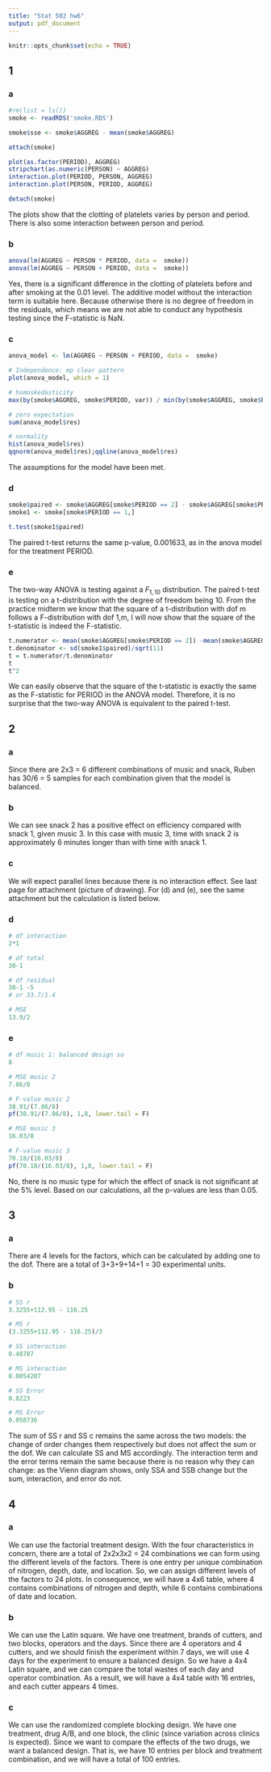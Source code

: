 ```yaml
---
title: "Stat 502 hw6"
output: pdf_document
---
```


```r
knitr::opts_chunk$set(echo = TRUE)
```

## 1

### a
```r
#rm(list = ls())
smoke <- readRDS('smoke.RDS')

smoke$sse <- smoke$AGGREG - mean(smoke$AGGREG)

attach(smoke)

plot(as.factor(PERIOD), AGGREG)
stripchart(as.numeric(PERSON) ~ AGGREG)
interaction.plot(PERIOD, PERSON, AGGREG)
interaction.plot(PERSON, PERIOD, AGGREG)

detach(smoke)
```
The plots show that the clotting of platelets varies by person and period. There is also some interaction between person and period.

### b

```r
anova(lm(AGGREG ~ PERSON * PERIOD, data =  smoke))
anova(lm(AGGREG ~ PERSON + PERIOD, data =  smoke))
```
Yes, there is a significant difference in the clotting of platelets before and after smoking at the 0.01 level. The additive model without the interaction term is suitable here. Because otherwise there is no degree of freedom in the residuals, which means we are not able to conduct any hypothesis testing since the F-statistic is NaN.

### c

```r
anova_model <- lm(AGGREG ~ PERSON + PERIOD, data =  smoke)

# Independence: mp clear pattern
plot(anova_model, which = 1)

# homoskedasticity
max(by(smoke$AGGREG, smoke$PERIOD, var)) / min(by(smoke$AGGREG, smoke$PERIOD, var))

# zero expectation
sum(anova_model$res)

# normality
hist(anova_model$res)
qqnorm(anova_model$res);qqline(anova_model$res)
```

The assumptions for the model have been met.

### d

```r
smoke$paired <- smoke$AGGREG[smoke$PERIOD == 2] - smoke$AGGREG[smoke$PERIOD == 1]
smoke1 <- smoke[smoke$PERIOD == 1,]

t.test(smoke1$paired)
```

The paired t-test returns the same p-value, 0.001633, as in the anova model for the treatment PERIOD.

### e
The two-way ANOVA is testing against a $F_{1, 10}$ distribution. The paired t-test is testing on a t-distribution with the degree of freedom being 10. From the practice midterm we know that the square of a t-distribution with dof m follows a F-distribution with dof 1,m, I will now show that the square of the t-statistic is indeed the F-statistic. 

```r
t.numerator <- mean(smoke$AGGREG[smoke$PERIOD == 2]) -mean(smoke$AGGREG[smoke$PERIOD == 1])
t.denominator <- sd(smoke1$paired)/sqrt(11)
t = t.numerator/t.denominator
t
t^2
```
We can easily observe that the square of the t-statistic is exactly the same as the F-statistic for PERIOD in the ANOVA model. Therefore, it is no surprise that the two-way ANOVA is equivalent to the paired t-test.

## 2

### a

Since there are 2x3 = 6 different combinations of music and snack, Ruben has 30/6 = 5 samples for each combination given that the model is balanced.

### b

We can see snack 2 has a positive effect on efficiency compared with snack 1, given music 3. In this case with music 3, time with snack 2 is approximately 6 minutes longer than with time with snack 1.

### c

We will expect parallel lines because there is no interaction effect. See last page for attachment (picture of drawing). For (d) and (e), see the same attachment but the calculation is listed below.

### d

```r
# df interaction
2*1

# df total
30-1

# df residual
30-1 -5
# or 33.7/1.4

# MSE
13.9/2
```

### e

```r
# df music 1: balanced design so
8

# MSE music 2
7.86/8

# F-value music 2
38.91/(7.86/8)
pf(38.91/(7.86/8), 1,8, lower.tail = F)

# MSE music 3
16.03/8

# F-value music 3
70.18/(16.03/8)
pf(70.18/(16.03/8), 1,8, lower.tail = F)
```

No, there is no music type for which the effect of snack is not significant at the 5% level. Based on our calculations, all the p-values are less than 0.05.

## 3

### a

There are 4 levels for the factors, which can be calculated by adding one to the dof. There are a total of 3+3+9+14+1 = 30 experimental units.

### b

```r
# SS r
3.3255+112.95 - 116.25

# MS r
(3.3255+112.95 - 116.25)/3

# SS interaction
0.48787

# MS interaction
0.0054207

# SS Error
0.8223

# MS Error
0.058736
```
The sum of SS r and SS c remains the same across the two models: the change of order changes them respectively but does not affect the sum or the dof. We can calculate SS and MS accordingly. The interaction term and the error terms remain the same because there is no reason why they can change: as the Vienn diagram shows, only SSA and SSB change but the sum, interaction, and error do not.

## 4

### a

We can use the factorial treatment design. With the four characteristics in concern, there are a total of 2x2x3x2 = 24 combinations we can form using the different levels of the factors. There is one entry per unique combination of nitrogen, depth, date, and location. So, we can assign different levels of the factors to 24 plots. In consequence, we will have a 4x6 table, where 4 contains combinations of nitrogen and depth, while 6 contains combinations of date and location.

### b

We can use the Latin square. We have one treatment, brands of cutters, and two blocks, operators and the days. Since there are 4 operators and 4 cutters, and we should finish the experiment within 7 days, we will use 4 days for the experiment to ensure a balanced design. So we have a 4x4 Latin square, and we can compare the total wastes of each day and operator combination. As a result, we will have a 4x4 table with 16 entries, and each cutter appears 4 times.

### c

We can use the randomized complete blocking design. We have one treatment, drug A/B, and one block, the clinic (since variation across clinics is expected). Since we want to compare the effects of the two drugs, we want a balanced design. That is, we have 10 entries per block and treatment combination, and we will have a total of 100 entries.


